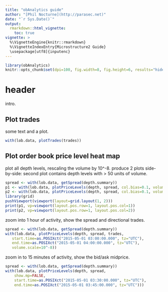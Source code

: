 ```yaml
---
title: "obAnalytics guide"
author: "[Phil Nocturne](http://parasec.net)"
date: "`r Sys.Date()`"
output: 
  rmarkdown::html_vignette:
    toc: true
vignette: >
  %\VignetteEngine{knitr::rmarkdown}
  %\VignetteIndexEntry{Microstructure2 Guide}
  \usepackage[utf8]{inputenc}
---
```


```r
library(obAnalytics)
knitr::opts_chunk$set(dpi=100, fig.width=8, fig.height=6, results="hide") 
```

# header

intro.

## Plot trades 

some text and a plot.

```r
with(lob.data, plotTrades(trades))
```

## Plot order book price level heat map

plot all depth levels, rescaling the volume by 10^-8.
produce 2 plots side-by-side: second plot contains depth levels with > 50 units of volume.

```r
spread <- with(lob.data, getSpread(depth.summary))
p1 <- with(lob.data, plotPriceLevels(depth, spread, col.bias=0.1, volume.scale=10^-8))
p2 <- with(lob.data, plotPriceLevels(depth, spread, col.bias=0.1, volume.scale=10^-8, volume.from=50))
library(grid)
pushViewport(viewport(layout=grid.layout(1, 2)))
print(p1, vp=viewport(layout.pos.row=1, layout.pos.col=1))
print(p2, vp=viewport(layout.pos.row=1, layout.pos.col=2))
```

zoom into 1 hour of activity, show the spread and directional trades.

```r
spread <- with(lob.data, getSpread(depth.summary))
with(lob.data, plotPriceLevels(depth, spread, trades,
   start.time=as.POSIXct("2015-05-01 03:00:00.000", tz="UTC"),
   end.time=as.POSIXct("2015-05-01 04:00:00.000", tz="UTC"),
   volume.scale=10^-8))
```

zoom in to 15 minutes of activity, show the bid/ask midprice.

```r
spread <- with(lob.data, getSpread(depth.summary))
with(lob.data, plotPriceLevels(depth, spread,
    show.mp=FALSE,
    start.time=as.POSIXct("2015-05-01 03:30:00.000", tz="UTC"),
    end.time=as.POSIXct("2015-05-01 03:45:00.000", tz="UTC")))
```


